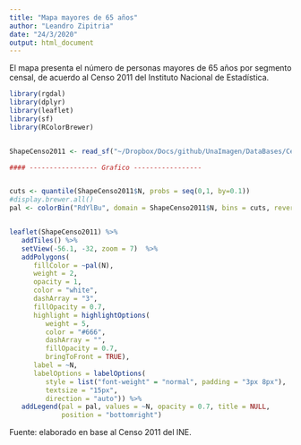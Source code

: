 ```yaml
---
title: "Mapa mayores de 65 años"
author: "Leandro Zipitria"
date: "24/3/2020"
output: html_document
---
```


El mapa presenta el número de personas mayores de 65 años por segmento censal, de acuerdo al Censo 2011 del Instituto Nacional de Estadística.
\

```r

library(rgdal)
library(dplyr)
library(leaflet)
library(sf)
library(RColorBrewer)


ShapeCenso2011 <- read_sf("~/Dropbox/Docs/github/UnaImagen/DataBases/Censo2011/ShapeCenso2011_mas65.shp")

```

```r


#### ----------------- Grafico -----------------


cuts <- quantile(ShapeCenso2011$N, probs = seq(0,1, by=0.1))
#display.brewer.all()
pal <- colorBin("RdYlBu", domain = ShapeCenso2011$N, bins = cuts, reverse = T)


leaflet(ShapeCenso2011) %>%
   addTiles() %>%
   setView(-56.1, -32, zoom = 7)  %>%
   addPolygons(
      fillColor = ~pal(N),
      weight = 2,
      opacity = 1,
      color = "white",
      dashArray = "3",
      fillOpacity = 0.7,
      highlight = highlightOptions(
         weight = 5,
         color = "#666",
         dashArray = "",
         fillOpacity = 0.7,
         bringToFront = TRUE),
      label = ~N,
      labelOptions = labelOptions(
         style = list("font-weight" = "normal", padding = "3px 8px"),
         textsize = "15px",
         direction = "auto")) %>%
   addLegend(pal = pal, values = ~N, opacity = 0.7, title = NULL,
             position = "bottomright")


```

Fuente: elaborado en base al Censo 2011 del INE.